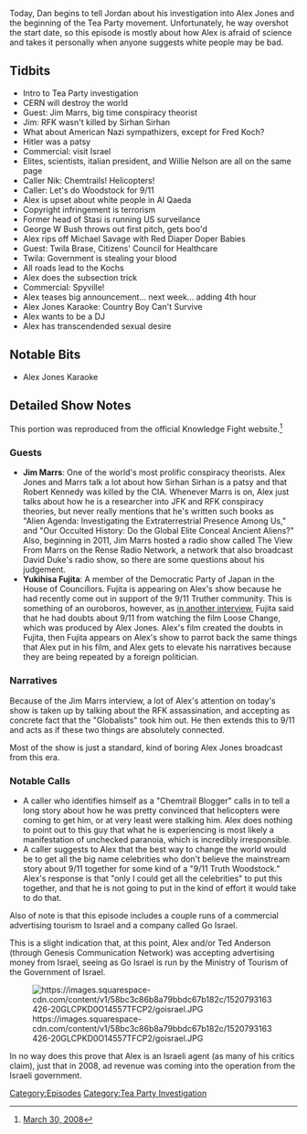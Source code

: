 {{Episode
    | title             = March 30-31, 2008
    | caption           = [https://knowledgefight.libsyn.com/knowledge-fight-march-30-31-2008 Listen to this episode on Libsyn]
    | episodeNumber     = 136
    | length            = 01:55:40
    | airDate           = March 12, 2018
    | coverageStartDate = March 30, 2008
    | coverageEndDate   = March 31, 2008
    | episodeType       = [[:Category:Tea Party Investigation|Tea Party Investigation]]
    | appearance        = [[Jim Marrs]], [[Sirhan Sirhan]], [[Willie Nelson]], [[Fred Koch]], [[George W Bush]], [[Michael Savage]], [[Twila Brase]]
    | previousEpisode   = [[135: The Wikileaks Press Conference]]
    | nextEpisode       = [[137: March 12, 2018]]
}}

{{Stub}}

Today, Dan begins to tell Jordan about his investigation into Alex Jones and the beginning of the Tea Party movement. Unfortunately, he way overshot the start date, so this episode is mostly about how Alex is afraid of science and takes it personally when anyone suggests white people may be bad.

==Tidbits==

*Intro to Tea Party investigation
*CERN will destroy the world
*Guest: Jim Marrs, big time conspiracy theorist
*Jim: RFK wasn't killed by Sirhan Sirhan
*What about American Nazi sympathizers, except for Fred Koch?
*Hitler was a patsy
*Commercial: visit Israel
*Elites, scientists, italian president, and Willie Nelson are all on the same page
*Caller Nik: Chemtrails! Helicopters!
*Caller: Let's do Woodstock for 9/11
*Alex is upset about white people in Al Qaeda
*Copyright infringement is terrorism
*Former head of Stasi is running US surveilance
*George W Bush throws out first pitch, gets boo'd
*Alex rips off Michael Savage with Red Diaper Doper Babies
*Guest: Twila Brase, Citizens' Council for Healthcare
*Twila: Government is stealing your blood
*All roads lead to the Kochs
*Alex does the subsection trick
*Commercial: Spyville!
*Alex teases big announcement... next week... adding 4th hour
*Alex Jones Karaoke: Country Boy Can't Survive
*Alex wants to be a DJ
*Alex has transcendended sexual desire

==Notable Bits==

*Alex Jones Karaoke

==Detailed Show Notes==

This portion was reproduced from the official Knowledge Fight website.<ref>[https://knowledgefight.com/the-past/2008/3/30/march-30-2008 March 30, 2008]</ref>

===Guests===

*'''Jim Marrs''': One of the world's most prolific conspiracy theorists. Alex Jones and Marrs talk a lot about how Sirhan Sirhan is a patsy and that Robert Kennedy was killed by the CIA. Whenever Marrs is on, Alex just talks about how he is a researcher into JFK and RFK conspiracy theories, but never really mentions that he's written such books as "Alien Agenda: Investigating the Extraterrestrial Presence Among Us," and "Our Occulted History: Do the Global Elite Conceal Ancient Aliens?" Also, beginning in 2011, Jim Marrs hosted a radio show called The View From Marrs on the Rense Radio Network, a network that also broadcast David Duke's radio show, so there are some questions about his judgement.
*'''Yukihisa Fujita''': A member of the Democratic Party of Japan in the House of Councillors. Fujita is appearing on Alex's show because he had recently come out in support of the 9/11 Truther community. This is something of an ouroboros, however, as [https://www.japantimes.co.jp/community/2008/06/17/issues/lawmaker-takes-911-doubts-global/#.WqVw7q6nHIV in another interview], Fujita said that he had doubts about 9/11 from watching the film Loose Change, which was produced by Alex Jones. Alex's film created the doubts in Fujita, then Fujita appears on Alex's show to parrot back the same things that Alex put in his film, and Alex gets to elevate his narratives because they are being repeated by a foreign politician.

===Narratives===

Because of the Jim Marrs interview, a lot of Alex's attention on today's show is taken up by talking about the RFK assassination, and accepting as concrete fact that the "Globalists" took him out. He then extends this to 9/11 and acts as if these two things are absolutely connected.

Most of the show is just a standard, kind of boring Alex Jones broadcast from this era.

===Notable Calls===

*A caller who identifies himself as a "Chemtrail Blogger" calls in to tell a long story about how he was pretty convinced that helicopters were coming to get him, or at very least were stalking him. Alex does nothing to point out to this guy that what he is experiencing is most likely a manifestation of unchecked paranoia, which is incredibly irresponsible.
*A caller suggests to Alex that the best way to change the world would be to get all the big name celebrities who don't believe the mainstream story about 9/11 together for some kind of a "9/11 Truth Woodstock." Alex's response is that "only I could get all the celebrities" to put this together, and that he is not going to put in the kind of effort it would take to do that.

Also of note is that this episode includes a couple runs of a commercial advertising tourism to Israel and a company called Go Israel.

This is a slight indication that, at this point, Alex and/or Ted Anderson (through Genesis Communication Network) was accepting advertising money from Israel, seeing as Go Israel is run by the Ministry of Tourism of the Government of Israel.

[[File:https://images.squarespace-cdn.com/content/v1/58bc3c86b8a79bbdc67b182c/1520793163426-20GLCPKD0O14557TFCP2/goisrael.JPG|thumb|none]]

In no way does this prove that Alex is an Israeli agent (as many of his critics claim), just that in 2008, ad revenue was coming into the operation from the Israeli government.

[[Category:Episodes]]
[[Category:Tea Party Investigation]]